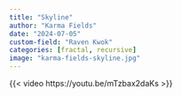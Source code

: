```yaml
---
title: "Skyline"
author: "Karma Fields"
date: "2024-07-05"
custom-field: "Raven Kwok"
categories: [fractal, recursive]
image: "karma-fields-skyline.jpg"
---
```


{{< video https://youtu.be/mTzbax2daKs >}}